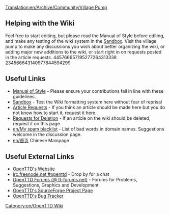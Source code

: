 [[Translation:en/Archive/Community/Village Pump]]
== Helping with the Wiki ==
Feel free to start editing, but please read the Manual of Style before editing, and make any testing of the wiki system in the [[en/Sandbox|Sandbox]]. Visit the village pump to make any discussions you wish about better organizing the wiki, or adding major new additions to the wiki, or start right in on requests posted in the article requests.
445766657195277264313338
234566643140977844594299

== Useful Links ==
* [[en/Wiki/Manual of Style|Manual of Style]] - Please ensure your contributions fall in line with these guidelines.
* [[en/Sandbox|Sandbox]] - Test the Wiki formatting system here without fear of reprisal
* [[en/Requested Articles|Article Requests]] - If you think an article should be made here but you do not know how to start it, request it here.
* [[en/Requests for Deletion|Requests for Deletion]] - If an article on the wiki should be deleted, request it on this page
* [[en/My spam blacklist]] - List of bad words in domain names. Suggestions welcome in the discussion page.
*[[en/首页]] Chinese Mainpage 

== Useful External Links ==
*[http://www.openttd.org/ OpenTTD's Website]
*[irc://irc.freenode.net/openttd irc.freenode.net #openttd] - Drop by for a chat
*[http://www.tt-forums.net/index.php?c=20 OpenTTD Forums (@ tt-forums.net)] - Forums for Problems, Suggestions, Graphics and Development
*[http://sourceforge.net/projects/openttd/ OpenTTD's SourceForge Project Page]
*[http://bugs.openttd.org/ OpenTTD's Bug Tracker]

[[Category:en/OpenTTD Wiki]]